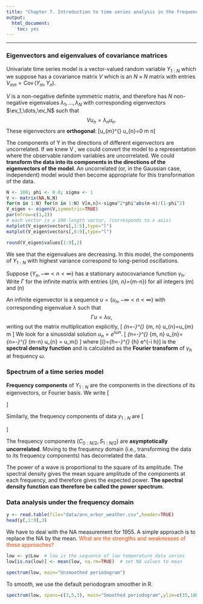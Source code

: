 ```yaml
---
title: "Chapter 7. Introduction to time series analysis in the frequency domain"
output:
  html_document: 
    toc: yes
---
```


\newcommand\P{\mathbb{P}}
\newcommand\E{\mathbb{E}}
\newcommand\var{\operatorname{Var}}
\newcommand\cov{\operatorname{Cov}}
\newcommand\AR{\Phi}
\newcommand\MA{\Psi}
\newcommand\ar{\phi}
\newcommand\ma{\psi}

---

### Eigenvectors and eigenvalues of covariance matrices

Univariate time series model is a vector-valued random variable $Y_{1:N}$ which we suppose has a covariance matrix $V$ which is an $N \times N$ matrix with entries $V_{mn} = \cov(Y_m, Y_n)$. 

$V$ is a non-negative definite symmetric matrix, and therefore has $N$ non-negative eigenvalues $\lambda_1,\dots,\lambda_N$ with corresponding eigenvectors $\ev_1,\dots,\ev_N$ such that
$$ V u_n = \lambda_n u_n.$$
These eigenvectors are **orthogonal**: \[u_{m}^{\mathrm{T}} u_{n}=0 \text { if } m \neq n\]

The components of Y in the directions of different eigenvectors are uncorrelated. If we knew V , we could convert the model to a representation where the observable random variables are uncorrelated. We could **transform the data into its components in the directions of the eigenvectors of the model**. An uncorrelated (or, in the Gaussian case, independent) model would then become appropriate for this transformation of the data.

```r
N <- 100; phi <- 0.8; sigma <- 1
V <- matrix(NA,N,N)
for(m in 1:N) for(n in 1:N) V[m,n]<-sigma^2*phi^abs(m-n)/(1-phi^2) 
V_eigen <- eigen(V,symmetric=TRUE) 
par(mfrow=c(1,2))
# each vector is a 100-length vector, (corresponds to x axis)
matplot(V_eigen$vectors[,1:5],type="l") 
matplot(V_eigen$vectors[,6:9],type="l")
```

```r
round(V_eigen$values[1:9],2)
```

We see that the eigenvalues are decreasing. In this model, the components of $Y_{1:N}$ with highest variance correspond to long-period oscillations.

Suppose $\{Y_n,-\infty<n<\infty\}$ has a stationary autocovariance function $\gamma_h$. Write $\Gamma$ for the infinite matrix with entries \(\Gamma_{m, n}=\gamma_{m-n}\) for all integers \(m\) and \(n\)

An infinite eigenvector is a sequence $u=\{u_n, -\infty<n<\infty\}$ with corresponding eigenvalue $\lambda$ such that
$$\Gamma u = \lambda u,$$
writing out the matrix multiplication explicitly, \[
\sum_{n=-\infty}^{\infty} \Gamma_{m, n} u_{n}=\lambda u_{m} \quad \text { for all } m
\]
We look for a sinusoidal solution $u_n = e^{i\omega n}$.
\[
\sum_{n=-\infty}^{\infty} \Gamma_{m, n} u_{n}=\sum_{n=-\infty}^{\infty} \gamma_{m-n} u_{n} = u_m\lambda(\omega)
\] where \[\lambda(\omega)=\sum_{h=-\infty}^{\infty} \gamma_{h} e^{-i \omega h}\] is the **spectral density function** and is calculated as the **Fourier transform** of $\gamma_h$ at frequency $\omega$.


### Spectrum of a time series model

**Frequency components** of $Y_{1:N}$ are the components in the directions of its eigenvectors, or Fourier basis. We write \[
\begin{aligned}
&C_{n}=\frac{1}{\sqrt{N}} \sum_{k=1}^{N} Y_{k} \cos \left(\omega_{n} k\right) \text { for } 0 \leq n \leq N / 2\\
&S_{n}=\frac{1}{\sqrt{N}} \sum_{k=1}^{N} Y_{k} \sin \left(\omega_{n} k\right) \text { for } 1 \leq n \leq N / 2
\end{aligned}
\]

Similarly, the frequency components of data $y_{1:N}$ are \[
\begin{aligned}
c_{n} &=\frac{1}{\sqrt{N}} \sum_{k=1}^{N} y_{k} \cos \left(\omega_{n} k\right) \text { for } 0 \leq n \leq N / 2 \\
s_{n} &=\frac{1}{\sqrt{N}} \sum_{k=1}^{N} y_{k} \sin \left(\omega_{n} k\right) \text { for } 1 \leq n \leq N / 2
\end{aligned}
\]

The frequency components $(C_{0:N/2}, S_{1:N/2})$ are **asymptotically uncorrelated**. Moving to the frequency domain (i.e., transforming the data to its frequency components) has decorrelated the data.

The power of a wave is proportional to the square of its amplitude. The spectral density gives the mean square amplitude of the components at each frequency, and therefore gives the expected power. **The spectral density function can therefore be called the power spectrum**.

### Data analysis under the frequency domain

```r
y <- read.table(file="data/ann_arbor_weather.csv",header=TRUE) 
head(y[,1:9],3)
```

We have to deal with the NA measurement for 1955. A simple approach is to replace the NA by the mean. <font color='orangered'>What are the strengths and weaknesses of these approaches?</font>

```r
low <- y$Low  # low is the sequence of low temperature data series
low[is.na(low)] <- mean(low, na.rm=TRUE)  # set NA values to mean
```

```r
spectrum(low, main="Unsmoothed periodogram")
```

To smooth, we use the default periodogram smoother in R. 

```r
spectrum(low, spans=c(3,5,3), main="Smoothed periodogram",ylim=c(15,100))
```













